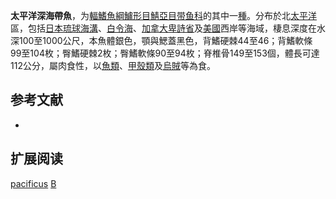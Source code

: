 {{Speciesbox 
| taxon = Benthodesmus pacificus
| status = NE
| binomial_authority = [[Parin|Parin]] & [[Becker|Becker]], 1970
| synonyms = 
}}

'''太平洋深海帶魚'''，为[[輻鰭魚綱|輻鰭魚綱]][[鱸形目|鱸形目]][[鯖亞目|鯖亞目]][[带鱼科|带鱼科]]的其中一[[種|種]]。分布於北[[太平洋|太平洋]]區，包括[[日本|日本]][[琉球海溝|琉球海溝]]、[[白令海|白令海]]、[[加拿大|加拿大]][[卑詩省|卑詩省]]及[[美國|美國]]西岸等海域，棲息深度在水深100至1000公尺，本魚體銀色，顎與鰓蓋黑色，背鰭硬棘44至46；背鰭軟條 99至104枚；臀鰭硬棘2枚；臀鰭軟條90至94枚；脊椎骨149至153個，體長可達112公分，屬肉食性，以[[魚類|魚類]]、[[甲殼類|甲殼類]]及[[烏賊|烏賊]]等為食。

== 参考文献 ==
*{{FishBase_species|genus=Benthodesmus|species=pacificus|year=2011|month=12}}

== 扩展阅读 ==
{{refbegin}}
{{wikispecies-inline|Benthodesmus pacificus|太平洋深海帶魚}}
{{refend}}
{{Taxonbar|from=Q1096641}}

[[Category:深海带鱼属|pacificus]]
[[Category:1970年描述的魚類|B]]

{{鱸形目小作品}}